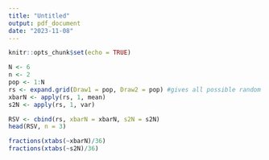 ```yaml
---
title: "Untitled"
output: pdf_document
date: "2023-11-08"
---
```


```r
knitr::opts_chunk$set(echo = TRUE)
```


```r
N <- 6
n <- 2
pop <- 1:N
rs <- expand.grid(Draw1 = pop, Draw2 = pop) #gives all possible random samples
xbarN <- apply(rs, 1, mean)
s2N <- apply(rs, 1, var)

RSV <- cbind(rs, xbarN = xbarN, s2N = s2N)
head(RSV, n = 3)

fractions(xtabs(~xbarN)/36)
fractions(xtabs(~s2N)/36)
```


